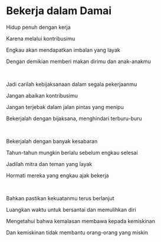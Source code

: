 # Bekerja dalam Damai

Hidup penuh dengan kerja

Karena melalui kontribusimu

Engkau akan mendapatkan imbalan yang layak

Dengan demikian memberi makan dirimu dan anak-anakmu

<br />

Jadi carilah kebijaksanaan dalam segala pekerjaanmu

Jangan abaikan kontribusimu

Jangan terjebak dalam jalan pintas yang menipu

Bekerjalah dengan bijaksana, menghindari terburu-buru

<br />

Bekerjalah dengan banyak kesabaran

Tahun-tahun mungkin berlalu sebelum engkau selesai

Jadilah mitra dan teman yang layak

Hormati mereka yang engkau ajak bekerja

<br />

Bahkan pastikan kekuatanmu terus berlanjut

Luangkan waktu untuk bersantai dan memulihkan diri

Mengetahui bahwa kemalasan membawa kepada kemiskinan

Dan kemiskinan tidak membantu orang-orang yang miskin